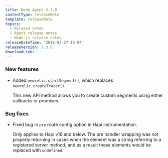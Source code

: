 ```yaml
---
title: Node Agent 3.3.0
contentType: releaseNote
template: releaseNote
topics:
  - Release notes
  - Agent release notes
  - Node.js release notes
releaseDateTime: '2018-03-27 15:04'
releaseVersion: 3.3.0
downloadLink: ''
---
```


### New features

* Added `newrelic.startSegment()`, which replaces `newrelic.createTracer()`.

  This new API method allows you to create custom segments using either callbacks or promises.

### Bug fixes

* Fixed bug in `pre` route config option in Hapi instrumentation.

  Only applies to Hapi v16 and below. The pre handler wrapping was not properly returning in cases when the element was a string referring to a registered server method, and as a result these elements would be replaced with `undefined`.

